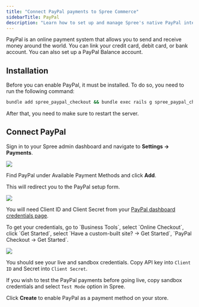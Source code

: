 ```yaml
---
title: "Connect PayPal payments to Spree Commerce"
sidebarTitle: PayPal
description: "Learn how to set up and manage Spree's native PayPal integration."
---
```


PayPal is an online payment system that allows you to send and receive money around the world. You can link your credit card, debit card, or bank account. You can also set up a PayPal Balance account.

## Installation

Before you can enable PayPal, it must be installed. To do so, you need to run the following command:

```bash
bundle add spree_paypal_checkout && bundle exec rails g spree_paypal_checkout:install
```

After that, you need to make sure to restart the server.

## Connect PayPal

Sign in to your Spree admin dashboard and navigate to **Settings → Payments**.

![](/images/integrations/paypal/paypal_payment_method_list.png)

Find PayPal under Available Payment Methods and click **Add**.

This will redirect you to the PayPal setup form.

![](/images/integrations/paypal/paypal_form.png)

You will need Client ID and Client Secret from your [PayPal dashboard credentials page](https://www.paypal.com/mep/merchantapps/setup/checkout/apicredentials). 

<Tip>
  To get your credentials, go to `Business Tools`, select `Online Checkout`, click `Get Started`, select `Have a custom-built site? -> Get Started`, `PayPal Checkout -> Get Started`.
</Tip>

![](/images/integrations/paypal/paypal_credentials.png)

You should see your live and sandbox credentials. Copy API key into `Client ID` and Secret into `Client Secret`.

If you wish to test the PayPal payments before going live, copy sandbox credentials and select `Test Mode` option in Spree.

Click **Create** to enable PayPal as a payment method on your store.